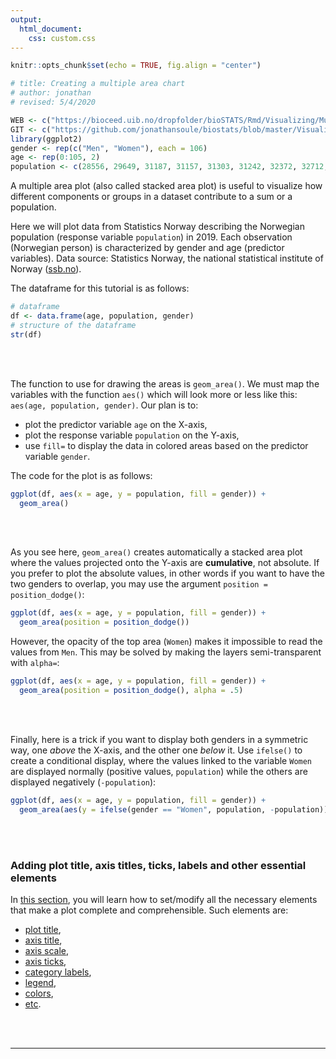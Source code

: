 ```yaml
---
output:
  html_document:
    css: custom.css
--- 
```


```r
knitr::opts_chunk$set(echo = TRUE, fig.align = "center")

# title: Creating a multiple area chart
# author: jonathan
# revised: 5/4/2020

WEB <- c("https://bioceed.uib.no/dropfolder/bioSTATS/Rmd/Visualizing/Multiple/multiple-area.html")
GIT <- c("https://github.com/jonathansoule/biostats/blob/master/Visualizing/Multiple/multiple-area.Rmd")
library(ggplot2)
gender <- rep(c("Men", "Women"), each = 106)
age <- rep(0:105, 2)
population <- c(28556, 29649, 31187, 31157, 31303, 31242, 32372, 32712, 33540, 34217, 33752, 32858, 32986, 32088, 32377, 32092, 31517, 32501, 34379, 34676, 34048, 34896, 35746, 35789, 35857, 36328, 37618, 38224, 38744, 38696, 38400, 37094, 37425, 36912, 36433, 36697, 36765, 35618, 36496, 35890, 35731, 34544, 35594, 36237, 37644, 38042, 39157, 38968, 38611, 39296, 38891, 37784, 37842, 37089, 36341, 34436, 33786, 32967, 32503, 32448, 31775, 30837, 30966, 29972, 29040, 28378, 27952, 26627, 26679, 26489, 26585, 26482, 26920, 23382, 22031, 18987, 16856, 14071, 13975, 12839, 11687, 10445, 9328, 8177, 7463, 6759, 6345, 5434, 4833, 3838, 3245, 2625, 2110, 1682, 1197, 835, 579, 356, 234, 131, 75, 38, 20, 18, 12, 16, 26835, 27901, 29160, 29452, 29663, 30034, 30713, 30910, 31964, 32349, 31875, 31203, 31367, 30750, 30786, 30554, 30214, 30672, 31982, 31912, 31815, 32531, 33458, 33285, 33806, 34469, 35357, 36612, 37725, 37415, 37281, 36174, 35522, 34968, 34763, 34148, 34599, 34097, 34252, 33835, 33516, 32815, 33435, 34612, 36083, 35791, 37092, 37258, 36742, 37471, 37063, 36134, 35504, 35004, 34392, 33287, 32172, 31709, 31261, 31131, 31079, 30376, 30709, 29818, 29171, 28768, 28049, 26413, 26856, 26793, 26784, 27395, 28009, 24811, 23392, 20493, 18780, 16169, 16341, 15536, 14462, 13307, 12339, 11351, 10651, 9974, 9908, 9172, 8379, 7179, 6388, 5449, 4784, 3848, 3220, 2388, 1860, 1400, 1002, 556, 365, 250, 110, 82, 41, 52)
```
A multiple area plot (also called stacked area plot) is useful to visualize how different components or groups in a dataset contribute to a sum or a population. 

Here we will plot data from Statistics Norway describing the Norwegian population (response variable `population`) in 2019. Each observation (Norwegian person) is characterized by gender and age (predictor variables). Data source: Statistics Norway, the national statistical institute of Norway ([ssb.no](http://ssb.no){target="_blank"}).

The dataframe for this tutorial is as follows:
```r
# dataframe
df <- data.frame(age, population, gender)
# structure of the dataframe
str(df)
```
<br/><br/>

The function to use for drawing the areas is `geom_area()`. We must map the variables with the function `aes()` which will look more or less like this: `aes(age, population, gender)`.  Our plan is to:

+ plot the predictor variable `age` on the X-axis, 
+ plot the response variable `population` on the Y-axis,
+ use `fill=` to display the data in colored areas based on the predictor variable `gender`.

The code for the plot is as follows:
```r
ggplot(df, aes(x = age, y = population, fill = gender)) +
  geom_area()
```
<br/><br/>

As you see here, `geom_area()` creates automatically a stacked area plot where the values projected onto the Y-axis are **cumulative**, not absolute. If you prefer to plot the absolute values, in other words if you want to have the two genders to overlap, you may use the argument `position = position_dodge()`:
```r
ggplot(df, aes(x = age, y = population, fill = gender)) +
  geom_area(position = position_dodge())
```
However, the opacity of the top area (`Women`) makes it impossible to read the values from `Men`. This may be solved by making the layers semi-transparent with `alpha=`:
```r
ggplot(df, aes(x = age, y = population, fill = gender)) +
  geom_area(position = position_dodge(), alpha = .5)
```
<br/><br/>

Finally, here is a trick if you want to display both genders in a symmetric way, one *above* the X-axis, and the other one *below* it. Use `ifelse()` to create a conditional display, where the values linked to the variable `Women` are displayed normally (positive values, `population`) while the others are displayed negatively (`-population`):
```r
ggplot(df, aes(x = age, y = population, fill = gender)) +
  geom_area(aes(y = ifelse(gender == "Women", population, -population)))
```
<br/><br/>


### Adding plot title, axis titles, ticks, labels and other essential elements

In [this section](https://biostats.w.uib.no/topics/data-visualization-with-ggplot2/essential-elements/){target="_blank"}, you will learn how to set/modify all the necessary elements that make a plot complete and comprehensible. Such elements are:

+ [plot title](https://biostats.w.uib.no/title/){target="_blank"}, 
+ [axis title](https://biostats.w.uib.no/axis-titles/){target="_blank"},
+ [axis scale](https://biostats.w.uib.no/axis-scale/){target="_blank"},
+ [axis ticks](https://biostats.w.uib.no/axis-ticks/){target="_blank"},
+ [category labels](https://biostats.w.uib.no/category-labels/){target="_blank"},
+ [legend](https://biostats.w.uib.no/legend/){target="_blank"},
+ [colors](https://biostats.w.uib.no/choosing-colors-for-your-plot/){target="_blank"},
+ [etc](https://biostats.w.uib.no/topics/data-visualization-with-ggplot2/essential-elements/){target="_blank"}.

<br/><br/>


***
<!-- UNCOMMENT TO ACTIVATE
Get the Rmarkdown file corresponding to this page on [GitHub](`r GIT`){target="_blank"}.
-->
